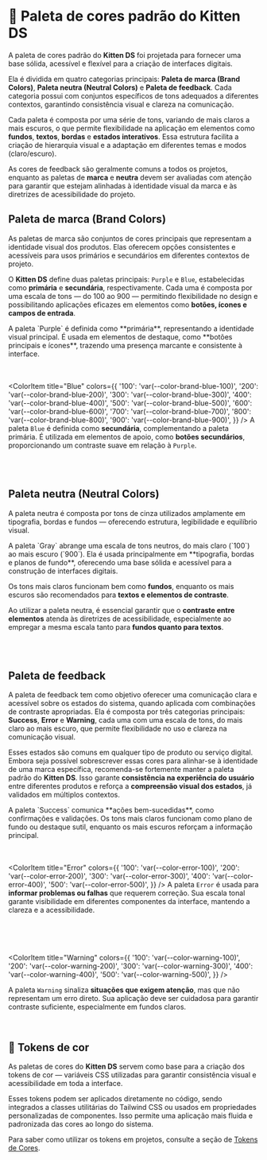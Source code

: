 
<Meta title="Design/Paleta de cores padrão" />

# 🎨 Paleta de cores padrão do Kitten DS

A paleta de cores padrão do **Kitten DS** foi projetada para fornecer uma base sólida, acessível e flexível para a criação de interfaces digitais. 

Ela é dividida em quatro categorias principais: **Paleta de marca (Brand Colors)**, **Paleta neutra (Neutral Colors)** e **Paleta de feedback**. Cada categoria possui com conjuntos específicos de tons adequados a diferentes contextos, garantindo consistência visual e clareza na comunicação.

Cada paleta é composta por uma série de tons, variando de mais claros a mais escuros, o que permite flexibilidade na aplicação em elementos como **fundos**, **textos**, **bordas** e **estados interativos**. Essa estrutura facilita a criação de hierarquia visual e a adaptação em diferentes temas e modos (claro/escuro).

As cores de feedback são geralmente comuns a todos os projetos, enquanto as paletas de **marca** e **neutra** devem ser avaliadas com atenção para garantir que estejam alinhadas à identidade visual da marca e às diretrizes de acessibilidade do projeto.

## Paleta de marca (Brand Colors)

As paletas de marca são conjuntos de cores principais que representam a identidade visual dos produtos. Elas oferecem opções consistentes e acessíveis para usos primários e secundários em diferentes contextos de projeto.

O **Kitten DS** define duas paletas principais: `Purple` e `Blue`, estabelecidas como **primária** e **secundária**, respectivamente. Cada uma é composta por uma escala de tons — do 100 ao 900 — permitindo flexibilidade no design e possibilitando aplicações eficazes em elementos como **botões, ícones e campos de entrada**.

<ColorPalette>
  <ColorItem
    title="Purple"
    colors={{
      '100': 'var(--color-brand-purple-100)',
      '200': 'var(--color-brand-purple-200)',
      '300': 'var(--color-brand-purple-300)',
      '400': 'var(--color-brand-purple-400)',
      '500': 'var(--color-brand-purple-500)',
      '600': 'var(--color-brand-purple-600)',
      '700': 'var(--color-brand-purple-700)',
      '800': 'var(--color-brand-purple-800)',
      '900': 'var(--color-brand-purple-900)',
    }}
  />
  A paleta `Purple` é definida como **primária**, representando a identidade visual principal. É usada em elementos de destaque, como **botões principais e ícones**, trazendo uma presença marcante e consistente à interface.

  <br />
  <br />
  <br />

  <ColorItem
    title="Blue"
    colors={{
      '100': 'var(--color-brand-blue-100)',
      '200': 'var(--color-brand-blue-200)',
      '300': 'var(--color-brand-blue-300)',
      '400': 'var(--color-brand-blue-400)',
      '500': 'var(--color-brand-blue-500)',
      '600': 'var(--color-brand-blue-600)',
      '700': 'var(--color-brand-blue-700)',
      '800': 'var(--color-brand-blue-800)',
      '900': 'var(--color-brand-blue-900)',
    }}
  />
  A paleta `Blue` é definida como **secundária**, complementando a paleta primária. É utilizada em elementos de apoio, como **botões secundários**, proporcionando um contraste suave em relação à `Purple`.
</ColorPalette>

<br />
<br />

## Paleta neutra (Neutral Colors)

A paleta neutra é composta por tons de cinza utilizados amplamente em tipografia, bordas e fundos — oferecendo estrutura, legibilidade e equilíbrio visual.

<ColorPalette>
  <ColorItem
    title="Gray"
    colors={{
      '100': 'var(--color-neutral-gray-100)',
      '200': 'var(--color-neutral-gray-200)',
      '300': 'var(--color-neutral-gray-300)',
      '400': 'var(--color-neutral-gray-400)',
      '500': 'var(--color-neutral-gray-500)',
      '600': 'var(--color-neutral-gray-600)',
      '700': 'var(--color-neutral-gray-700)',
      '800': 'var(--color-neutral-gray-800)',
      '900': 'var(--color-neutral-gray-900)',
    }}
  />
  A paleta `Gray` abrange uma escala de tons neutros, do mais claro (`100`) ao mais escuro (`900`). Ela é usada principalmente em **tipografia, bordas e planos de fundo**, oferecendo uma base sólida e acessível para a construção de interfaces digitais. 

  Os tons mais claros funcionam bem como **fundos**, enquanto os mais escuros são recomendados para **textos e elementos de contraste**.

  Ao utilizar a paleta neutra, é essencial garantir que o **contraste entre elementos** atenda às diretrizes de acessibilidade, especialmente ao empregar a mesma escala tanto para **fundos quanto para textos**.
</ColorPalette>

<br />
<br />

## Paleta de feedback

A paleta de feedback tem como objetivo oferecer uma comunicação clara e acessível sobre os estados do sistema, quando aplicada com combinações de contraste apropriadas. Ela é composta por três categorias principais: **Success**, **Error** e **Warning**, cada uma com uma escala de tons, do mais claro ao mais escuro, que permite flexibilidade no uso e clareza na comunicação visual.

Esses estados são comuns em qualquer tipo de produto ou serviço digital. Embora seja possível sobrescrever essas cores para alinhar-se à identidade de uma marca específica, recomenda-se fortemente manter a paleta padrão do **Kitten DS**. Isso garante **consistência na experiência do usuário** entre diferentes produtos e reforça a **compreensão visual dos estados**, já validados em múltiplos contextos.

<ColorPalette>
  <ColorItem
    title="Success"
    colors={{
      '100': 'var(--color-success-100)',
      '200': 'var(--color-success-200)',
      '300': 'var(--color-success-300)',
      '400': 'var(--color-success-400)',
      '500': 'var(--color-success-500)',
    }}
  />
  A paleta `Success` comunica **ações bem-sucedidas**, como confirmações e validações. Os tons mais claros funcionam como plano de fundo ou destaque sutil, enquanto os mais escuros reforçam a informação principal.

  <br />
  <br />
  <br />

  <ColorItem
    title="Error"
    colors={{
      '100': 'var(--color-error-100)',
      '200': 'var(--color-error-200)',
      '300': 'var(--color-error-300)',
      '400': 'var(--color-error-400)',
      '500': 'var(--color-error-500)',
    }}
  />
  A paleta `Error` é usada para **informar problemas ou falhas** que requerem correção. Sua escala tonal garante visibilidade em diferentes componentes da interface, mantendo a clareza e a acessibilidade.

  <br />
  <br />
  <br />

  <ColorItem
    title="Warning"
    colors={{
      '100': 'var(--color-warning-100)',
      '200': 'var(--color-warning-200)',
      '300': 'var(--color-warning-300)',
      '400': 'var(--color-warning-400)',
      '500': 'var(--color-warning-500)',
    }}
  />

  A paleta `Warning` sinaliza **situações que exigem atenção**, mas que não representam um erro direto. Sua aplicação deve ser cuidadosa para garantir contraste suficiente, especialmente em fundos claros.
</ColorPalette>

<br />

## 🌈 Tokens de cor

As paletas de cores do **Kitten DS** servem como base para a criação dos tokens de cor — variáveis CSS utilizadas para garantir consistência visual e acessibilidade em toda a interface.

Esses tokens podem ser aplicados diretamente no código, sendo integrados a classes utilitárias do Tailwind CSS ou usados em propriedades personalizadas de componentes. Isso permite uma aplicação mais fluida e padronizada das cores ao longo do sistema.

Para saber como utilizar os tokens em projetos, consulte a seção de [Tokens de Cores](/docs/design-tokens-de-cor--propriedades).
